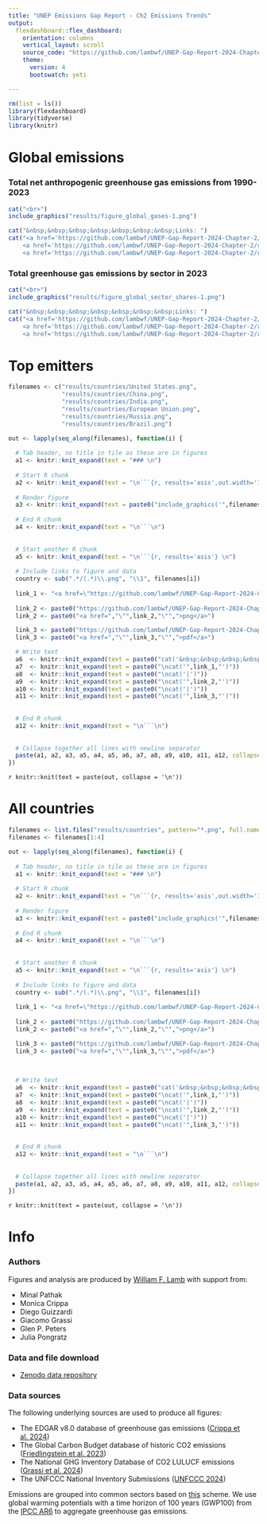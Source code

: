 ```yaml
---
title: "UNEP Emissions Gap Report - Ch2 Emissions Trends"
output: 
  flexdashboard::flex_dashboard:
    orientation: columns
    vertical_layout: scroll
    source_code: "https://github.com/lambwf/UNEP-Gap-Report-2024-Chapter-2"
    theme:
      version: 4
      bootswatch: yeti

---
```


<style type="text/css">

body {
	width: 940px;
	margin: auto;
}

html {
  font-size: 14px;
}

.chart-title {  /* chart_title  */
  font-size: 16px;

.figure-title {  /* figure_title  */
  color: red;
  font-size: 20px;


</style>



```r

rm(list = ls())
library(flexdashboard)
library(tidyverse)
library(knitr)

```


Global emissions
=====================================  

### Total net anthropogenic greenhouse gas emissions from 1990-2023

```r
cat("<br>")
include_graphics("results/figure_global_gases-1.png")

```
```r

cat("&nbsp;&nbsp;&nbsp;&nbsp;&nbsp;&nbsp;&nbsp;Links: ")
cat("<a href='https://github.com/lambwf/UNEP-Gap-Report-2024-Chapter-2/results/UNEP-Gap-Report-2024-Chapter-2-Data-Global.xlsx'>data</a>|
    <a href='https://github.com/lambwf/UNEP-Gap-Report-2024-Chapter-2/results/figure_global_gases-1.png'>png</a>|
    <a href='https://github.com/lambwf/UNEP-Gap-Report-2024-Chapter-2/results/figure_global_gases-1.pdf'>pdf</a>")
```



### Total greenhouse gas emissions by sector in 2023

```r
cat("<br>")
include_graphics("results/figure_global_sector_shares-1.png")

```
```r

cat("&nbsp;&nbsp;&nbsp;&nbsp;&nbsp;&nbsp;&nbsp;Links: ")
cat("<a href='https://github.com/lambwf/UNEP-Gap-Report-2024-Chapter-2/results/UNEP-Gap-Report-2024-Chapter-2-Data-Global.xlsx'>data</a>|
    <a href='https://github.com/lambwf/UNEP-Gap-Report-2024-Chapter-2/results/figure_global_sector_shares-1.png'>png</a>|
    <a href='https://github.com/lambwf/UNEP-Gap-Report-2024-Chapter-2/results/figure_global_sector_shares-1.pdf'>pdf</a>")
```

Top emitters
=====================================  


```r

filenames <- c("results/countries/United States.png",
               "results/countries/China.png",
               "results/countries/India.png",
               "results/countries/European Union.png",
               "results/countries/Russia.png",
               "results/countries/Brazil.png")

out <- lapply(seq_along(filenames), function(i) {
  
  # Tab header, no title in tile as these are in figures
  a1 <- knitr::knit_expand(text = "### \n")
  
  # Start R chunk
  a2 <- knitr::knit_expand(text = "\n```{r, results='asis',out.width='100%'} \n")
  
  # Render figure
  a3 <- knitr::knit_expand(text = paste0("include_graphics('",filenames[i],"')"))
  
  # End R chunk
  a4 <- knitr::knit_expand(text = "\n```\n")
  
  
  # Start another R chunk
  a5 <- knitr::knit_expand(text = "\n```{r, results='asis'} \n")
  
  # Include links to figure and data
  country <- sub(".*/(.*)\\.png", "\\1", filenames[i])
  
  link_1 <- "<a href=\"https://github.com/lambwf/UNEP-Gap-Report-2024-Chapter-2/results/UNEP-Gap-Report-2024-Chapter-2-Data-Countries.xlsx\">data</a>"
  
  link_2 <- paste0("https://github.com/lambwf/UNEP-Gap-Report-2024-Chapter-2/results/countries/",country,".png")
  link_2 <- paste0("<a href=","\"",link_2,"\"",">png</a>")

  link_3 <- paste0("https://github.com/lambwf/UNEP-Gap-Report-2024-Chapter-2/results/countries/",country,".pdf")
  link_3 <- paste0("<a href=","\"",link_3,"\"",">pdf</a>")

  # Write text
  a6  <- knitr::knit_expand(text = paste0("cat('&nbsp;&nbsp;&nbsp;&nbsp;&nbsp;&nbsp;&nbsp;','",country,": ')"))
  a7  <- knitr::knit_expand(text = paste0("\ncat('",link_1,"')"))
  a8  <- knitr::knit_expand(text = paste0("\ncat('|')"))
  a9  <- knitr::knit_expand(text = paste0("\ncat('",link_2,"')"))
  a10 <- knitr::knit_expand(text = paste0("\ncat('|')"))
  a11 <- knitr::knit_expand(text = paste0("\ncat('",link_3,"')"))
  
  
  # End R chunk
  a12 <- knitr::knit_expand(text = "\n```\n")
  
  
  # Collapse together all lines with newline separator
  paste(a1, a2, a3, a5, a4, a5, a6, a7, a8, a9, a10, a11, a12, collapse = '\n') 
})


```

`r knitr::knit(text = paste(out, collapse = '\n'))`



All countries
=====================================  


```r

filenames <- list.files("results/countries", pattern="*.png", full.names=TRUE)
filenames <- filenames[1:4]

out <- lapply(seq_along(filenames), function(i) {
  
  # Tab header, no title in tile as these are in figures
  a1 <- knitr::knit_expand(text = "### \n")
  
  # Start R chunk
  a2 <- knitr::knit_expand(text = "\n```{r, results='asis',out.width='100%'} \n")
  
  # Render figure
  a3 <- knitr::knit_expand(text = paste0("include_graphics('",filenames[i],"')"))
  
  # End R chunk
  a4 <- knitr::knit_expand(text = "\n```\n")
  
  
  # Start another R chunk
  a5 <- knitr::knit_expand(text = "\n```{r, results='asis'} \n")
  
  # Include links to figure and data
  country <- sub(".*/(.*)\\.png", "\\1", filenames[i])
  
  link_1 <- "<a href=\"https://github.com/lambwf/UNEP-Gap-Report-2024-Chapter-2/results/UNEP-Gap-Report-2024-Chapter-2-Data-Countries.xlsx\">data</a>"
  
  link_2 <- paste0("https://github.com/lambwf/UNEP-Gap-Report-2024-Chapter-2/results/countries/",country,".png")
  link_2 <- paste0("<a href=","\"",link_2,"\"",">png</a>")

  link_3 <- paste0("https://github.com/lambwf/UNEP-Gap-Report-2024-Chapter-2/results/countries/",country,".pdf")
  link_3 <- paste0("<a href=","\"",link_3,"\"",">pdf</a>")

  
  
  # Write text
  a6  <- knitr::knit_expand(text = paste0("cat('&nbsp;&nbsp;&nbsp;&nbsp;&nbsp;&nbsp;&nbsp;','",country,": ')"))
  a7  <- knitr::knit_expand(text = paste0("\ncat('",link_1,"')"))
  a8  <- knitr::knit_expand(text = paste0("\ncat('|')"))
  a9  <- knitr::knit_expand(text = paste0("\ncat('",link_2,"')"))
  a10 <- knitr::knit_expand(text = paste0("\ncat('|')"))
  a11 <- knitr::knit_expand(text = paste0("\ncat('",link_3,"')"))
  
  
  # End R chunk
  a12 <- knitr::knit_expand(text = "\n```\n")
  
  
  # Collapse together all lines with newline separator
  paste(a1, a2, a3, a5, a4, a5, a6, a7, a8, a9, a10, a11, a12, collapse = '\n') 
})


```

`r knitr::knit(text = paste(out, collapse = '\n'))`


Info
=====================================


### Authors

Figures and analysis are produced by <a href="https://www.mcc-berlin.net/en/about/team/lamb-william.html">William F. Lamb</a> with support from:

* Minal Pathak
* Monica Crippa
* Diego Guizzardi
* Giacomo Grassi
* Glen P. Peters
* Julia Pongratz

### Data and file download

* <a href="https://zenodo.org/record/5053056">Zenodo data repository</a>


### Data sources

The following underlying sources are used to produce all figures:

* The EDGAR v8.0 database of greenhouse gas emissions (<a href="https://edgar.jrc.ec.europa.eu/dataset_ghg80">Crippa et al. 2024</a>)
* The Global Carbon Budget database of historic CO2 emissions (<a href="https://globalcarbonbudget.org/carbonbudget2023/">Friedlingstein et al. 2023</a>)
* The National GHG Inventory Database of CO2 LULUCF emissions (<a href="https://zenodo.org/records/7190601">Grassi et al. 2024</a>)
* The UNFCCC National Inventory Submissions (<a href="https://unfccc.int/ghg-inventories-annex-i-parties/2023">UNFCCC 2024</a>)

Emissions are grouped into common sectors based on <a href="https://github.com/lambwf/UNEP-Gap-Report-2024-Chapter-2/raw/main/sources/cc_sectors.xlsx">this</a> scheme. We use global warming potentials with a time horizon of 100 years (GWP100) from the <a href="https://github.com/openclimatedata/globalwarmingpotentials">IPCC AR6</a> to aggregate greenhouse gas emissions.


